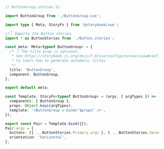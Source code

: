 ```ts
// ButtonGroup.stories.ts

import ButtonGroup from './ButtonGroup.vue';

import type { Meta, StoryFn } from '@storybook/vue';

//👇 Imports the Button stories
import * as ButtonStories from './Button.stories';

const meta: Meta<typeof ButtonGroup> = {
  /* 👇 The title prop is optional.
   * See https://storybook.js.org/docs/7.0/vue/configure/overview#configure-story-loading
   * to learn how to generate automatic titles
   */
  title: 'ButtonGroup',
  component: ButtonGroup,
};

export default meta;

const Template: StoryFn<typeof ButtonGroup> = (args, { argTypes }) => ({
  components: { ButtonGroup },
  props: Object.keys(argTypes),
  template: '<ButtonGroup v-bind="$props" />',
});

export const Pair = Template.bind({});
Pair.args = {
  buttons: [{ ...ButtonStories.Primary.args }, { ...ButtonStories.Secondary.args }],
  orientation: 'horizontal',
};
```
